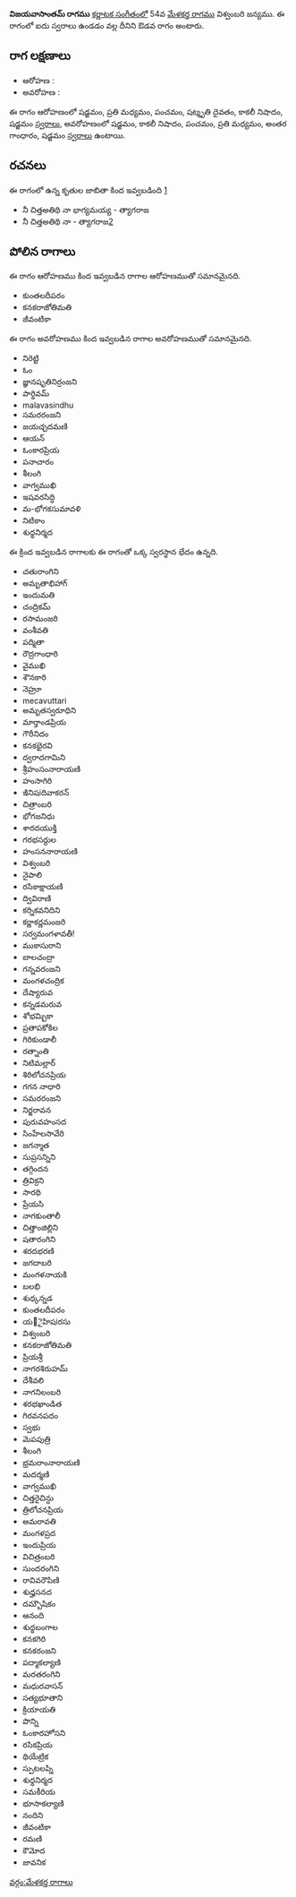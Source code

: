 {{Infobox ragam
	| name          	= విజయవాసాంతమ్
	| synonym	    	= 
	| mela          	= 
	| chakra        	= 
	| janaka        	= 
	| type          	= ఔడవ
	| arohanam      	= {{svaraC|S|M2|P|D3|N3|S'}} 
	| avarohanam    	= {{svaraC|S'|N3|P|M2|G3|S}}
	| jeeva         	=
	| chhaya        	=
	| nyasa         	=
	| vishesha      	= 
	| equivalent  		= 
}}
{{కర్ణాటక సంగీత రాగాలు}}
'''విజయవాసాంతమ్ రాగము''' [[కర్ణాటక సంగీతం]]లో 54వ [[మేళకర్త రాగము]] విశ్వంబరి జన్యము.  ఈ రాగంలో ఐదు స్వరాలు ఉండడం వల్ల దీనిని ఔడవ రాగం అంటారు.


==రాగ లక్షణాలు==


* ఆరోహణ : {{svaraC|S|M2|P|D3|N3|S'}} 
* అవరోహణ : {{svaraC|S'|N3|P|M2|G3|S}}

ఈ రాగం ఆరోహణంలో షడ్జమం, ప్రతి మధ్యమం, పంచమం, షట్శృతి దైవతం, కాకలీ నిషాదం, షడ్జమం [[స్వరాలు]], అవరోహణంలో షడ్జమం, కాకలీ నిషాదం, పంచమం, ప్రతి మధ్యమం, అంతర గాంధారం, షడ్జమం [[స్వరాలు]] ఉంటాయి.

==రచనలు==
ఈ రాగంలో ఉన్న కృతుల జాబితా కింద ఇవ్వబడింది [https://github.com/ssrihari/ragavardhini/blob/master/ragas/kritis.psv]
* నీ చిత్తఅతిథి నా భాగ్యమయ్య - త్యాగరాజ
* నీ చిత్తఅతిథి నా - త్యాగరాజ[http://www.karnatik.com/c2648.shtml]




==పోలిన రాగాలు==
ఈ రాగం ఆరోహణము కింద ఇవ్వబడిన రాగాల ఆరోహణముతో సమానమైనది.
* కుంతలదీపరం
* కనకరాజోతిమతి
* జీవంటికా

ఈ రాగం అవరోహణము కింద ఇవ్వబడిన రాగాల అవరోహణముతో సమానమైనది.
* నిరెట్టి
* ఓం
* జ్ఞానషృతినిర్రంజని
* పార్థివమ్
* malavasindhu
* సమరరంజని
* జయచ్ఛదమణి
* ఆయన్
* ఓంకారప్రియ
* పనాచారం
* శీలంగి
* వాగ్వముఖి
* ఇషవరసిద్ధి
* మ-భోగకసుమావళి
* నిటికాం
* శుధ్ధనిర్మద

ఈ క్రింద ఇవ్వబడిన రాగాలకు ఈ రాగంతో ఒక్క స్వరస్థాన భేదం ఉన్నది.
* చతురాంగిని
* అమృతాభిహాగ్
* ఇందుమతి
* చంద్రికమ్
* రసామంజరి
* వంశీవతి
* పద్మితా
* రౌద్రగాంధారి
* వైముఖి
* శౌనకారి
* నెహ్రూ
* mecavuttari
* అమృతస్వరూధిని
* మార్తాండప్రియ
* గౌరీనిదం
* కనకభైరవి
* ద్వరాదగామిని
* శ్రీహంసంనారాయణి
* హంసాగిరి
* ఇినిషiదివాకరన్
* చిత్రాంబరి
* భోగజనిధు
* శారదయుక్తి
* గరభసర్దుల
* హంసననారాయణి
* విశ్వంబరి
* నైపాలి
* రసికాక్షాయణి
* ద్వివిరాణి
* కర్నికవనిదిని
* కర్ణాకర్ణమంజరి
* సర్వమంగళావతీ!
* ముకాసురాని
* బాలచంద్రా
* గన్నవరంజని
* మంగళచంద్రిక
* దేష్యారువ
* కన్నడమరువ
* శోభమ్బికా
* ప్రతాపకోకిల
* గిరికుండాలీ
* రత్నాంతి
* నిటిమల్లార్
* శిరిలోచనప్రియ
* గగన నాధారి
* సమరరంజని
* నిర్జరావన
* పురువహంసద
* సింహేలసావేరి
* జగన్మాత
* సుప్రసన్నిని
* తగ్గిందన
* త్రివిక్రని
* సారథి
* ప్రేయసి
* నాగకుంతాలీ
* చిత్తాంజిల్లిని
* షతారంగిని
* శరదభరణి
* జగదాబరి
* మంగళనాయకి
* బలభి
* శుధ్కన్నడ
* కుంతలదీపరం
* య౅ైహిషiరసు
* విశ్వంబరి
* కనకరాజోతిమతి
* ప్రియశ్రీ
* నాగరశిరుహమ్
* దేశీవలి
* నాగనిలంబరి
* శరభఖాండిత
* గిరవనపదం
* స్వభు
* మెపపుత్రి
* శీలంగి
* భ్రమరాంనారాయణి
* మదర్మణి
* వాగ్వముఖి
* చిత్తరైచిన్ధు
* త్రిలోచనప్రియ
* అమరావతి
* మంగళప్రద
* ఇందుప్రియ
* విచిత్రంబరి
* సుందరంగిని
* రావివరౌపిణి
* శుధ్హసనద
* దమ్బౌషికం
* ఆనంది
* శుధ్ధబంగాల
* కనకగిరి
* కనకరంజని
* పద్మాకల్యాణి
* మరతరంగిని
* మధురవాసన్
* సత్యభూతాని
* క్రియాయతి
* పొన్ని
* ఓంకారహోసని
* రసికప్రియ
* థియేట్రిక
* స్పుటలప్ని
* శుధ్ధనిర్మద
* సమకీరియ
* భూసాకల్యాణి
* నందిని
* జీవంటికా
* రమణి
* కౌమోద
* జావనిక



[[వర్గం:మేళకర్త రాగాలు]]
